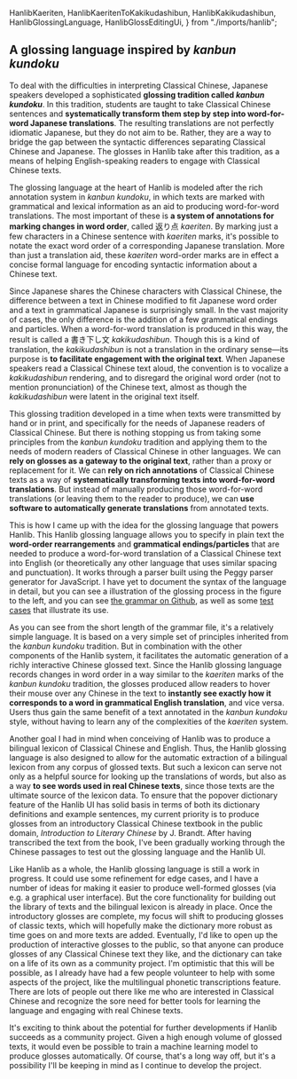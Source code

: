   HanlibKaeriten,
  HanlibKaeritenToKakikudashibun,
  HanlibKakikudashibun,
  HanlibGlossingLanguage,
  HanlibGlossEditingUi,
} from "./imports/hanlib";

## A glossing language inspired by _kanbun kundoku_

To deal with the difficulties in interpreting Classical Chinese, Japanese speakers developed a sophisticated **glossing tradition called _kanbun kundoku_**. In this tradition, students are taught to take Classical Chinese sentences and **systematically transform them step by step into word-for-word Japanese translations**. The resulting translations are not perfectly idiomatic Japanese, but they do not aim to be. Rather, they are a way to bridge the gap between the syntactic differences separating Classical Chinese and Japanese. The glosses in Hanlib take after this tradition, as a means of helping English-speaking readers to engage with Classical Chinese texts.

<HanlibKaeriten />
<HanlibKaeritenToKakikudashibun />

The glossing language at the heart of Hanlib is modeled after the rich annotation system in _kanbun kundoku_, in which texts are marked with grammatical and lexical information as an aid to producing word-for-word translations. The most important of these is **a system of annotations for marking changes in word order**, called 返り点 _kaeriten_. By marking just a few characters in a Chinese sentence with _kaeriten_ marks, it's possible to notate the exact word order of a corresponding Japanese translation. More than just a translation aid, these _kaeriten_ word-order marks are in effect a concise formal language for encoding syntactic information about a Chinese text.

<HanlibKakikudashibun />

Since Japanese shares the Chinese characters with Classical Chinese, the difference between a text in Chinese modified to fit Japanese word order and a text in grammatical Japanese is surprisingly small. In the vast majority of cases, the only difference is the addition of a few grammatical endings and particles. When a word-for-word translation is produced in this way, the result is called a 書き下し文 _kakikudashibun_. Though this is a kind of translation, the _kakikudashibun_ is not a translation in the ordinary sense&mdash;its purpose is **to facilitate engagement with the original text**. When Japanese speakers read a Classical Chinese text aloud, the convention is to vocalize a _kakikudashibun_ rendering, and to disregard the original word order (not to mention pronunciation) of the Chinese text, almost as though the _kakikudashibun_ were latent in the original text itself.

This glossing tradition developed in a time when texts were transmitted by hand or in print, and specifically for the needs of Japanese readers of Classical Chinese. But there is nothing stopping us from taking some principles from the _kanbun kundoku_ tradition and applying them to the needs of modern readers of Classical Chinese in other languages. We can **rely on glosses as a gateway to the original text**, rather than a proxy or replacement for it. We can **rely on rich annotations** of Classical Chinese texts as a way of **systematically transforming texts into word-for-word translations**. But instead of manually producing those word-for-word translations (or leaving them to the reader to produce), we can **use software to automatically generate translations** from annotated texts.

<HanlibGlossingLanguage />

This is how I came up with the idea for the glossing language that powers Hanlib. This Hanlib glossing language allows you to specify in plain text the **word-order rearrangements** and **grammatical endings/particles** that are needed to produce a word-for-word translation of a Classical Chinese text into English (or theoretically any other language that uses similar spacing and punctuation). It works through a parser built using the Peggy parser generator for JavaScript. I have yet to document the syntax of the language in detail, but you can see a illustration of the glossing process in the figure to the left, and you can see [the grammar on Github](https://github.com/justinsilvestre/hanlib/blob/main/glossParser/glossGrammar.pegjs), as well as some [test cases](https://github.com/justinsilvestre/hanlib/blob/main/glossParser/src/parseGloss.test.ts) that illustrate its use.

As you can see from the short length of the grammar file, it's a relatively simple language. It is based on a very simple set of principles inherited from the _kanbun kundoku_ tradition. But in combination with the other components of the Hanlib system, it facilitates the automatic generation of a richly interactive Chinese glossed text. Since the Hanlib glossing language records changes in word order in a way similar to the _kaeriten_ marks of the _kanbun kundoku_ tradition, the glosses produced allow readers to hover their mouse over any Chinese in the text to <strong>instantly see exactly how it corresponds to a word in grammatical English translation</strong>, and vice versa. Users thus gain the same benefit of a text annotated in the _kanbun kundoku_ style, without having to learn any of the complexities of the _kaeriten_ system.

Another goal I had in mind when conceiving of Hanlib was to produce a bilingual lexicon of Classical Chinese and English. Thus,
the Hanlib glossing language is also designed to allow for the automatic extraction of a bilingual lexicon from any corpus of glossed texts. But such a lexicon can serve not only as a helpful source for looking up the translations of words, but also as a way **to see words used in real Chinese texts**, since those texts are the ultimate source of the lexicon data.
To ensure that the popover dictionary feature of the Hanlib UI has solid basis in terms of both its dictionary definitions and example sentences, my current priority is to produce glosses from an introductory Classical Chinese textbook in the public domain, _Introduction to Literary Chinese_ by J. Brandt. After having transcribed the text from the book, I've been gradually working through the Chinese passages to test out the glossing language and the Hanlib UI.

<HanlibGlossEditingUi />

Like Hanlib as a whole, the Hanlib glossing language is still a work in progress. It could use some refinement for edge cases, and I have a number of ideas for making it easier to produce well-formed glosses (via e.g. a graphical user interface). But the core functionality for building out the library of texts and the bilingual lexicon is already in place. Once the introductory glosses are complete, my focus will shift to producing glosses of classic texts, which will hopefully make the dictionary more robust as time goes on and more texts are added. Eventually, I'd like to open up the production of interactive glosses to the public, so that anyone can produce glosses of any Classical Chinese text they like, and the dictionary can take on a life of its own as a community project. I'm optimistic that this will be possible, as I already have had a few people volunteer to help with some aspects of the project, like the multilingual phonetic transcriptions feature. There are lots of people out there like me who are interested in Classical Chinese and recognize the sore need for better tools for learning the language and engaging with real Chinese texts.

It's exciting to think about the potential for further developments if Hanlib succeeds as a community project. Given a high enough volume of glossed texts, it would even be possible to train a machine learning model to produce glosses automatically. Of course, that's a long way off, but it's a possibility I'll be keeping in mind as I continue to develop the project.
